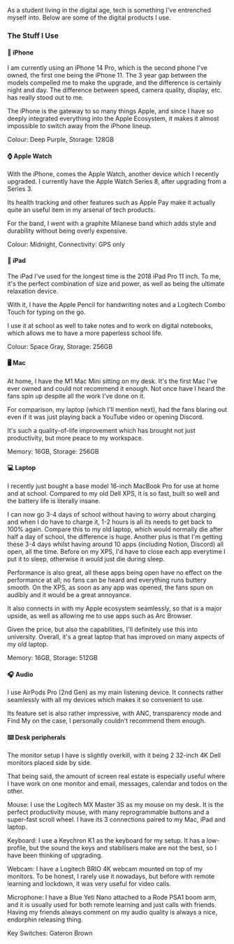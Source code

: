 
As a student living in the digital age, tech is something I've entrenched myself into. Below are some of the digital products I use.

### The Stuff I Use

#### 📱 iPhone

I am currently using an <CustomLink href="https://amzn.to/3vSkzUm" type="amazon">iPhone 14 Pro</CustomLink>, which is the second phone I've owned, the first one being the iPhone 11. The 3 year gap between the models compelled me to make the upgrade, and the difference is certainly night and day. The difference between speed, camera quality, display, etc. has really stood out to me.

The iPhone is the gateway to so many things Apple, and since I have so deeply integrated everything into the Apple Ecosystem, it makes it almost impossible to switch away from the iPhone lineup.

<Footnote>Colour: Deep Purple, Storage: 128GB</Footnote>

#### ⌚ Apple Watch

With the iPhone, comes the Apple Watch, another device which I recently upgraded. I currently have the Apple Watch Series 8, after upgrading from a Series 3.

Its health tracking and other features such as Apple Pay make it actually quite an useful item in my arsenal of tech products.

For the band, I went with a graphite Milanese band which adds style and durability without being overly expensive.

<Footnote>Colour: Midnight, Connectivity: GPS only</Footnote>

#### 📝 iPad

The iPad I've used for the longest time is the 2018 iPad Pro 11 inch. To me, it's the perfect combination of size and power, as well as being the ultimate relaxation device.

With it, I have the <CustomLink href="https://amzn.to/3XlUEA2" type="amazon">Apple Pencil</CustomLink> for handwriting notes and a <CustomLink href="https://amzn.to/3QHPJHX" type="amazon">Logitech Combo Touch</CustomLink> for typing on the go.

I use it at school as well to take notes and to work on digital notebooks, which allows me to have a more paperless school life. 

<Footnote>Colour: Space Gray, Storage: 256GB</Footnote>

#### 🖥️ Mac

At home, I have the <CustomLink href="https://amzn.to/3Zn8kwH" type="amazon">M1 Mac Mini</CustomLink> sitting on my desk. It's the first Mac I've ever owned and could not recommend it enough. Not once have I heard the fans spin up despite all the work I've done on it.

For comparison, my laptop (which I'll mention next), had the fans blaring out even if it was just playing back a YouTube video or opening Discord.

It's such a quality-of-life improvement which has brought not just productivity, but more peace to my workspace.

<Footnote>Memory: 16GB, Storage: 256GB</Footnote>

#### 💻 Laptop

I recently just bought a base model <CustomLink href="https://amzn.to/41bCbZN" type="amazon">16-inch MacBook Pro</CustomLink> for use at home and at school. Compared to my old Dell XPS, it is so fast, built so well and the battery life is literally insane.

I can now go 3-4 days of school without having to worry about charging and when I do have to charge it, 1-2 hours is all its needs to get back to 100% again. Compare this to my old laptop, which would normally die after half a day of school, the difference is huge. Another plus is that I'm getting these 3-4 days whilst having around 10 apps (including Notion, Discord) all open, all the time. Before on my XPS, I'd have to close each app everytime I put it to sleep, otherwise it would just die during sleep.

Performance is also great, all these apps being open have no effect on the performance at all; no fans can be heard and everything runs buttery smooth. On the XPS, as soon as any app was opened, the fans spun on audibly and it would be a great annoyance.

It also connects in with my Apple ecosystem seamlessly, so that is a major upside, as well as allowing me to use apps such as Arc Browser.

Given the price, but also the capabilities, I'll definitely use this into university. Overall, it's a great laptop that has improved on many aspects of my old laptop.

<Footnote>Memory: 16GB, Storage: 512GB</Footnote>

#### 🎧 Audio

I use <CustomLink href="https://amzn.to/3IBX21v" type="amazon">AirPods Pro (2nd Gen)</CustomLink> as my main listening device. It connects rather seamlessly with all my devices which makes it so convenient to use.

Its feature set is also rather impressive, with ANC, transparency mode and Find My on the case, I personally couldn't recommend them enough.

#### ⌨️ Desk peripherals

The monitor setup I have is slightly overkill, with it being 2 32-inch 4K Dell monitors placed side by side.

That being said, the amount of screen real estate is especially useful where I have work on one monitor and email, messages, calendar and todos on the other.

Mouse: I use the <CustomLink href="https://amzn.to/3XlVLzI" type="amazon">Logitech MX Master 3S</CustomLink> as my mouse on my desk. It is the perfect productivity mouse, with many reprogrammable buttons and a super-fast scroll wheel. I have its 3 connections paired to my Mac, iPad and laptop.

Keyboard: I use a <CustomLink href="https://amzn.to/3CLDrZj" type="amazon">Keychron K1</CustomLink> as the keyboard for my setup. It has a low-profile, but the sound the keys and stabilisers make are not the best, so I have been thinking of upgrading.

Webcam: I have a <CustomLink href="https://amzn.to/3vOUrJY" type="amazon">Logitech BRIO</CustomLink> 4K webcam mounted on top of my monitors. To be honest, I rarely use it nowadays, but before with remote learning and lockdown, it was very useful for video calls.

Microphone: I have a <CustomLink href="https://amzn.to/3GVbUqN" type="amazon">Blue Yeti Nano</CustomLink> attached to a <CustomLink href="https://amzn.to/3vS2oOy" type="amazon">Rode PSA1</CustomLink> boom arm, and it is usually used for both remote learning and just calls with friends. Having my friends always comment on my audio quality is always a nice, endorphin releasing thing.

<Footnote>Key Switches: Gateron Brown</Footnote>